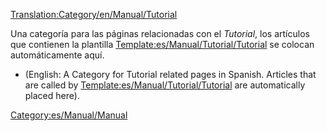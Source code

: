 [[Translation:Category/en/Manual/Tutorial]]

Una categoría para las páginas relacionadas con el ''Tutorial'', los artículos que contienen la plantilla [[Template:es/Manual/Tutorial/Tutorial]] se colocan automáticamente aquí.

*(English: A Category for Tutorial related pages in Spanish. Articles that are called by [[Template:es/Manual/Tutorial/Tutorial]] are automatically placed here).

[[Category:es/Manual/Manual]]
